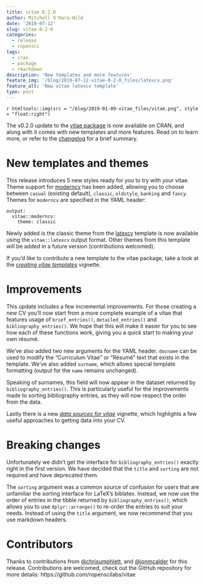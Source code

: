 ```yaml
---
title: vitae 0.2.0
author: Mitchell O'Hara-Wild
date: '2019-07-12'
slug: vitae-0-2-0
categories:
  - release
  - ropensci
tags:
  - cran
  - package
  - rmarkdown
description: 'New templates and more features'
feature_img: '/blog/2019-07-12-vitae-0-2-0_files/latexcv.png'
feature_alt: 'New vitae latexcv template'
type: post
---
```


`r htmltools::img(src = "/blog/2019-01-09-vitae_files/vitae.png", style = "float:right")`

The v0.2.0 update to the [vitae package](https://docs.ropensci.org/vitae/) is now available on CRAN, and along with it comes with new templates and more features. Read on to learn more, or refer to the [changelog](https://docs.ropensci.org/vitae/news/index.html) for a brief summary.

# New templates and themes

This release introduces 5 new styles ready for you to try with your vitae. Theme
support for [moderncv](https://github.com/xdanaux/moderncv) has been added, 
allowing you to choose between `casual` (existing default), `classic`, `oldstyle`, 
`banking` and `fancy`. Themes for `moderncv` are specified in the YAML header:
```
output: 
  vitae::moderncv:
    theme: classic
```

Newly added is the classic theme from the [latexcv](https://github.com/jankapunkt/latexcv)
template is now available using the `vitae::latexcv` output format. Other themes
from this template will be added in a future version (contributions welcomed).

If you'd like to contribute a new template to the vitae package, take a look at the [*creating vitae templates*](https://docs.ropensci.org/vitae/articles/extending.html) vignette.

# Improvements

This update includes a few incremental improvements. For those creating a new
CV you'll now start from a more complete example of a vitae that features usage
of `brief_entries()`, `detailed_entries()` and `bibliography_entries()`. We hope
that this will make it easier for you to see how each of these functions work,
giving you a quick start to making your own résumé.

We've also added two new arguments for the YAML header. `docname` can be used to
modify the "Curriculum Vitae" or "Résumé" text that exists in the template. We've
also added `surname`, which allows special template formatting (output for the
`name` remains unchanged).

Speaking of surnames, this field will now appear in the dataset returned by
`bibliography_entries()`. This is particularly useful for the improvements made
to sorting bibliography entries, as they will now respect the order from the data.

Lastly there is a new [*data sources for vitae*](https://docs.ropensci.org/vitae/articles/data.html)
vignette, which highlights a few useful approaches to getting data into your CV.

# Breaking changes

Unfortunately we didn't get the interface for `bibliography_entries()` exactly right in the first version. We have decided that the `title` and `sorting` are not required and have deprecated them.

The `sorting` argument was a common source of confusion for users that are unfamiliar the sorting interface for LaTeX's biblatex. Instead, we now use the order of entries in the tibble returned by `bibliography_entries()`, which allows you to use `dplyr::arrange()` to re-order the entries to suit your needs. Instead of using the `title` argument, we now recommend that you use markdown headers. 

# Contributors

Thanks to contributions from [\@chrisumphlett](https://github.com/chrisumphlett), and [\@jonmcalder](https://github.com/jonmcalder) for this release. Contributions are welcomed, check out the GitHub repository for more details: https://github.com/ropenscilabs/vitae